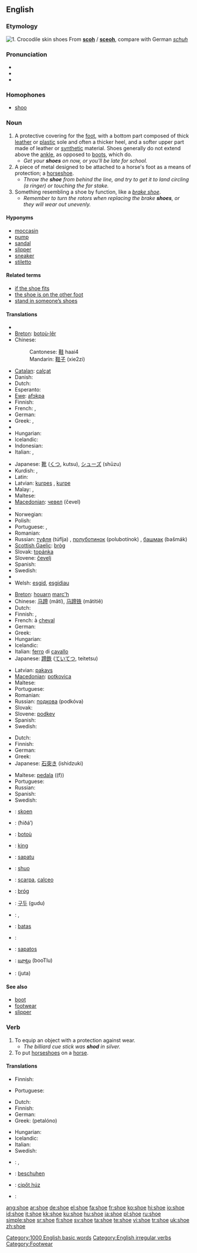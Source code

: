 {{wikipedia}}
==English==

===Etymology===
[[Image:Bristol.zoo.crocshoes.arp.jpg|thumb|1. Crocodile skin shoes]]
From {{OE.}} '''[[scoh]]''' / '''[[sceoh]]''', compare with German ''[[schuh]]''

===Pronunciation===
* {{IPA|/ʃuː/}}
* {{audio|en-us-shoe.ogg|Audio (US)}}
* {{rhymes|uː}}

===Homophones===
*[[shoo]]

===Noun===
{{en-noun}}

# A protective covering for the [[foot]], with a bottom part composed of thick [[leather]] or [[plastic]] sole and often a thicker heel, and a softer upper part made of leather or [[synthetic]] material.  Shoes generally do not extend above the [[ankle]], as opposed to [[boot|boots]], which do.
#* ''Get your '''shoes''' on now, or you'll be late for school.''
# A piece of metal designed to be attached to a horse's foot as a means of protection; a [[horseshoe]].
#* ''Throw the '''shoe''' from behind the line, and try to get it to land circling (a ringer) or touching the far stake.''
# Something resembling a shoe by function, like a ''[[brake shoe]]''.
#* ''Remember to turn the rotors when replacing the brake '''shoes''', or they will wear out unevenly.''

====Hyponyms====
*[[moccasin]]
*[[pump]]
*[[sandal]]
*[[slipper]]
*[[sneaker]]
*[[stiletto]]

====Related terms====
*[[if the shoe fits]]
*[[the shoe is on the other foot]]
*[[stand in someone’s shoes]]

====Translations====
{{trans-top|protective covering for the foot}}
* {{trreq|Albanian}}
* [[Breton]]: [[botoù-lêr]] {{p}}
* Chinese:
*: Cantonese: [[鞋]] haai4
*: Mandarin: [[鞋子]] (xie2zi)
* [[Catalan]]: [[calçat]] {{m}}
* Danish: {{t+|da|sko}}
* Dutch: {{t+|nl|schoen|m}}
* Esperanto: {{t+|eo|ŝuo|xs=Esperanto}}
* [[Ewe]]: [[afɔkpa]]  {{n}}
* Finnish: {{t+|fi|kenkä}}
* French: {{t+|fr|chaussure|f}}, {{t|fr|soulier|m}}
* German: {{t+|de|Schuh|m}}
* Greek: {{t+|el|παπούτσι|n|tr=papoútsi}}, {{t|el|υπόδημα|n|tr=ypódīma}}
* {{trreq|Hebrew}}
* Hungarian: {{t+|hu|cipő}}
* Icelandic: {{t+|is|skór|m}}
* Indonesian: {{t+|id|sepatu|xs=Indonesian}}
* Italian: {{t+|it|scarpa|f}}, {{t+|it|calzatura|f}}
{{trans-mid}}
* Japanese: [[靴]] ([[くつ]], kutsu), [[シューズ]] (shūzu)
* Kurdish: {{KUchar|[[پێڵاو]]}}, {{t|ku|pêlav|f}}
* Latin: {{t-|la|calceus|m}}
* Latvian: [[kurpes]] {{f|p}}, [[kurpe]] {{s}}
* Malay: {{t+|ms|kasut|xs=Malay}}, {{t-|ms|sepatu|xs=Malay}}
* Maltese: {{t-|mt|żarbuna|f|xs=Maltese}}
* [[Macedonian]]: [[чевел]] (čevel) {{m}}
* {{trreq|Mongolian}}
* Norwegian: {{t+|no|sko}}
* Polish: {{t+|pl|but|m}}
* Portuguese: {{t+|pt|calçado|m}}, {{t+|pt|sapato|m}}
* Romanian: {{t-|ro|pantof|m}}
* Russian: [[туфля]] (túflja) {{f}}, [[полуботинок]] (polubotínok) {{m}}, [[башмак]] (bašmák) {{m}}
* [[Scottish Gaelic]]: [[bròg]] {{f}}
* Slovak: [[topánka]] {{f}}
* Slovene: [[čevelj]] {{m}}
* Spanish: {{t+|es|zapato|m}}
* Swedish: {{t+|sv|sko|c}}
* {{trreq|Turkish}}
* Welsh: [[esgid]], [[esgidiau]] {{p}}
{{trans-bottom}}

{{trans-top|piece of metal designed to be attached to a horse’s foot}}
* [[Breton]]: [[houarn]] [[marc'h]] {{m}}
* Chinese: [[马蹄]] (mǎtí), [[马蹄铁]] (mǎtítiě)
* Dutch: {{t|nl|hoefijzer|n}}
* Finnish: {{t+|fi|kenkä}}, {{t-|fi|hevosenkenkä}}
* French: {{t+|fr|fer|m}} à [[cheval]]
* German: {{t|de|Hufeisen|n}}
* Greek: {{t|el|πέταλο|n|tr=pétalo}}
* Hungarian: {{t|hu|patkó}}
* Icelandic: {{t+|is|skeifa|f}}
* Italian: [[ferro]] di [[cavallo]] {{m}}
* Japanese: [[蹄鉄]] ([[ていてつ]], teitetsu)
{{trans-mid}}
* Latvian: [[pakavs]] {{m}}
* [[Macedonian]]: [[potkovica]] {{f}}
* Maltese: {{t|mt|ngħalla|f|xs=Maltese}}
* Portuguese: {{t-|pt|ferradura}}
* Romanian: {{t|ro|potcoavă|f}}
* Russian: [[подкова]] (podkóva) {{f}}
* Slovak: {{t-|sk|podkova|f}}
* Slovene: [[podkev]] {{f}}
* Spanish: {{t|es|herradura|f}}
* Swedish: {{t+|sv|sko|c}}
{{trans-bottom}}

{{trans-top|something resembling a shoe (e.g. brake shoe)}}
* Dutch: {{t+|nl|schoen|m}}
* Finnish: {{t+|fi|kenkä}}
* German: {{t+|de|Schuh|m}}
* Greek: {{t|el|πέδιλο|n|tr=péðilo}}
* Japanese: [[石突き]] (ishidzuki)
{{trans-mid}}
* Maltese: [[pedala]] ((f))
* Portuguese: {{t|pt|sapata|f}}
* Russian: {{t+|ru|башмак|m|tr=bašmák}}
* Spanish: {{t+|es|zapata|f}}
* Swedish: {{t+|sv|sko|c}}
{{trans-bottom}}

{{checktrans}}
{{trans-top|translations to be checked}}
*{{ttbc|Afrikaans}}: [[skoen]]
*{{ttbc|Arabic}}: {{ARchar|[[حذاء]]}} (ħiðá’) {{m}}
*{{ttbc|Breton}}: [[botoù]] {{p}}
*{{ttbc|Estonian}}: [[king#Estonian|king]]
*{{ttbc|Guaraní}}: [[sapatu]]
*{{ttbc|Ido}}: [[shuo]]
*{{ttbc|Interlingua}}: [[scarpa]], [[calceo]]
{{trans-mid}}
*{{ttbc|Irish}}: [[bróg]] {{f}}
*{{ttbc|Korean}}: [[구두]] (gudu)
*{{ttbc|Kurdish}}: {{t+|ku|sol|f}}, {{t|ku|şekal|f}}
*{{ttbc|Lithuanian}}: [[batas]]
*{{ttbc|Polish}}: {{t+|pl|but|m}}
*{{ttbc|Tagalog}}: [[sapatos]]
*{{ttbc|Telugu}}: [[బూట్లు]] (booTlu)
*{{ttbc|Urdu}}: {{URchar|[[جوتا]]}} (juta)
{{trans-bottom}}

====See also====
*[[boot]]
*[[footwear]]
*[[slipper]]

===Verb===
{{en-verb|shoes|shoeing|shod}}

# To equip an object with a protection against wear.
#* ''The billiard cue stick was '''shod''' in silver.''
# To put [[horseshoe]]s on a [[horse]].

====Translations====
{{trans-top|to equip with protection}}
* Finnish: {{t+|fi|kengittää}}
{{trans-mid}}
* Portuguese: {{t|pt|calçar}}
{{trans-bottom}}

{{trans-top|to put horseshoes on a horse}}
* Dutch: {{t|nl|beslaan}}
* Finnish: {{t+|fi|kengittää}}
* German: {{t-|de|beschlagen}}
* Greek: {{t+|el|πεταλώνω||}} (petalóno)
{{trans-mid}}
* Hungarian: {{t|hu|patkol}}
* Icelandic: {{t-|is|járna}}
* Italian: {{t|it|ferrare}}
* Swedish: {{t+|sv|sko}}
{{trans-bottom}}

{{checktrans}}
{{trans-top|translations to be checked}}
*{{ttbc|Dutch}}: {{t|nl|schoenen}} {{t|nl|aantrekken}}, {{t|nl|schoeien}}
*{{ttbc|German}}: [[beschuhen]]
{{trans-mid}}
*{{ttbc|Hungarian}}: [[cipőt húz]]
*{{ttbc|Swedish}}: {{t+|sv|sko}}
{{trans-bottom}}

[[Category:1000 English basic words]]
[[Category:English irregular verbs]]
[[Category:Footwear]]

[[ang:shoe]]
[[ar:shoe]]
[[de:shoe]]
[[el:shoe]]
[[fa:shoe]]
[[fr:shoe]]
[[ko:shoe]]
[[hi:shoe]]
[[io:shoe]]
[[id:shoe]]
[[it:shoe]]
[[kk:shoe]]
[[ku:shoe]]
[[hu:shoe]]
[[ja:shoe]]
[[pl:shoe]]
[[ru:shoe]]
[[simple:shoe]]
[[sr:shoe]]
[[fi:shoe]]
[[sv:shoe]]
[[ta:shoe]]
[[te:shoe]]
[[vi:shoe]]
[[tr:shoe]]
[[uk:shoe]]
[[zh:shoe]]